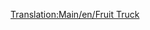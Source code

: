 [[Translation:Main/en/Fruit Truck]]{{Template:Navbox Vagonok/Hu}}
{{Template:Vagonok/Hu
|Name=Gyümölcsszállító vagon
|Picture=[[File:en/Fruittruck.png]]
|NormalCost=£1,066 ($2,132)
|NormalWeight=18 / 43 t
|NormalCapacity=25 tonna gyümölcs
|MonoCost="
|MonoWeight=18 / 48 t
|MonoCapacity=30 tonna gyümölcs
|MagCost="
|MagWeight=18 / 50 t
|MagCapacity=32 tonna gyümölcs
|Description=Rakományához, a [[Main/hu/Gyümölcs|gyümölcshöz]] hasonlóan csak [[Main/en/Éghajlatok/Hu#Szubtrópusi|szubtrópusi]] éghajlaton elérhető.
}}